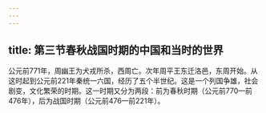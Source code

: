 ```yaml
---
---
---
```

title: 第三节春秋战国时期的中国和当时的世界
---



公元前771年，周幽王为犬戎所杀，西周亡。次年周平王东迁洛邑，东周开始。从这时起到公元前221年秦统一六国，经历了五个半世纪。这是一个列国争雄，社会剧变，文化繁荣的时期。这一时期又分为两段：前为春秋时期（公元前770—前476年），后为战国时期（公元前476—前221年）。
